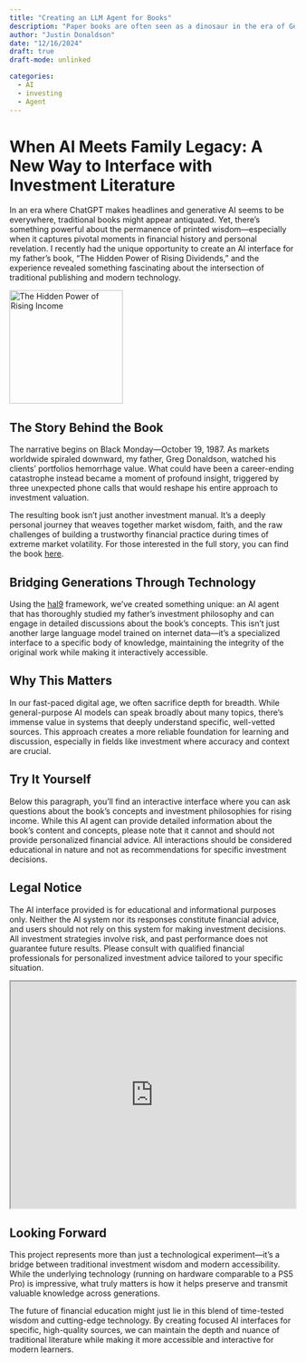 ```yaml
---
title: "Creating an LLM Agent for Books"
description: "Paper books are often seen as a dinosaur in the era of Generative AI.  However, they serve as a vital 'ground truth' for human generated content, and AI interfaces into specific books can provide a stable question and answer platform against a static source of ideas."
author: "Justin Donaldson"
date: "12/16/2024"
draft: true
draft-mode: unlinked

categories:
  - AI
  - investing
  - Agent
---
```


# When AI Meets Family Legacy: A New Way to Interface with Investment Literature

In an era where ChatGPT makes headlines and generative AI seems to be everywhere, traditional books might appear antiquated. Yet, there's something powerful about the permanence of printed wisdom—especially when it captures pivotal moments in financial history and personal revelation. I recently had the unique opportunity to create an AI interface for my father's book, "The Hidden Power of Rising Dividends," and the experience revealed something fascinating about the intersection of traditional publishing and modern technology.

[![The Hidden Power of Rising Income](images/ri_book_cover.png){ width=200px .float-right }](https://www.gregdonaldson.com/)



## The Story Behind the Book

The narrative begins on Black Monday—October 19, 1987. As markets worldwide spiraled downward, my father, Greg Donaldson, watched his clients' portfolios hemorrhage value. What could have been a career-ending catastrophe instead became a moment of profound insight, triggered by three unexpected phone calls that would reshape his entire approach to investment valuation.

The resulting book isn't just another investment manual. It's a deeply personal journey that weaves together market wisdom, faith, and the raw challenges of building a trustworthy financial practice during times of extreme market volatility. For those interested in the full story, you can find the book [here](https://www.gregdonaldson.com/).

## Bridging Generations Through Technology

Using the [hal9](https://hal9.com/) framework, we've created something unique: an AI agent that has thoroughly studied my father's investment philosophy and can engage in detailed discussions about the book's concepts. This isn't just another large language model trained on internet data—it's a specialized interface to a specific body of knowledge, maintaining the integrity of the original work while making it interactively accessible.

## Why This Matters

In our fast-paced digital age, we often sacrifice depth for breadth. While general-purpose AI models can speak broadly about many topics, there's immense value in systems that deeply understand specific, well-vetted sources. This approach creates a more reliable foundation for learning and discussion, especially in fields like investment where accuracy and context are crucial.

## Try It Yourself

Below this paragraph, you'll find an interactive interface where you can ask
questions about the book's concepts and investment philosophies for rising
income. While this AI agent can provide detailed information about the book's
content and concepts, please note that it cannot and should not provide
personalized financial advice. All interactions should be considered
educational in nature and not as recommendations for specific investment
decisions.

::: {.callout-important}
## Legal Notice

The AI interface provided is for educational and informational purposes only. Neither the AI system nor its responses constitute financial advice, and users should not rely on this system for making investment decisions. All investment strategies involve risk, and past performance does not guarantee future results. Please consult with qualified financial professionals for personalized investment advice tailored to your specific situation.
:::

```{=html}
<iframe src="https://hal9.com/ujavso/risingincome-bot?embed&guest" width="100%" height="400"></iframe>
```

## Looking Forward

This project represents more than just a technological experiment—it's a bridge between traditional investment wisdom and modern accessibility. While the underlying technology (running on hardware comparable to a PS5 Pro) is impressive, what truly matters is how it helps preserve and transmit valuable knowledge across generations.

The future of financial education might just lie in this blend of time-tested wisdom and cutting-edge technology. By creating focused AI interfaces for specific, high-quality sources, we can maintain the depth and nuance of traditional literature while making it more accessible and interactive for modern learners.

